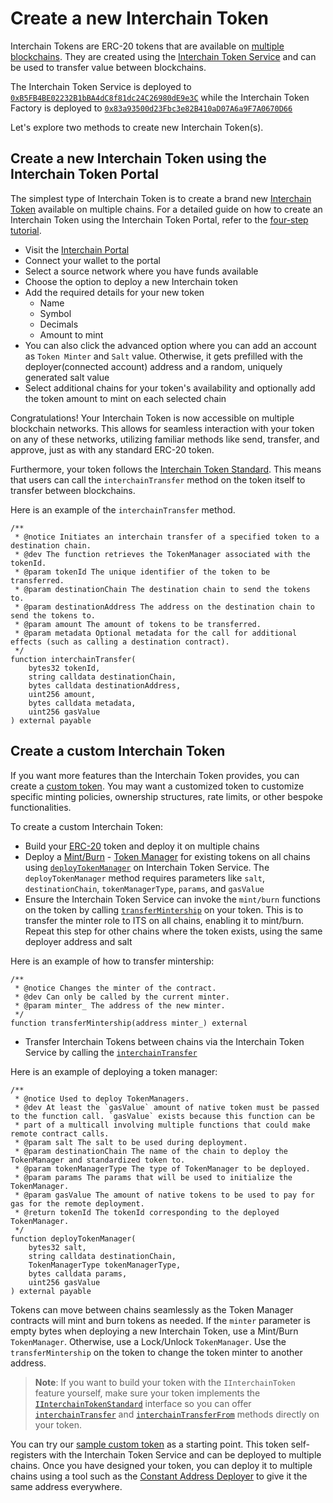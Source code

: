 # Create a new Interchain Token

Interchain Tokens are ERC-20 tokens that are available on [multiple blockchains](https://docs.axelar.dev/resources/testnet). They are created using the [Interchain Token Service](https://github.com/axelarnetwork/interchain-token-service/blob/main/contracts/InterchainTokenService.sol) and can be used to transfer value between blockchains.

The Interchain Token Service is deployed to [`0xB5FB4BE02232B1bBA4dC8f81dc24C26980dE9e3C`](https://blockscan.com/address/0xB5FB4BE02232B1bBA4dC8f81dc24C26980dE9e3C) while the Interchain Token Factory is deployed to [`0x83a93500d23Fbc3e82B410aD07A6a9F7A0670D66`](https://blockscan.com/address/0x83a93500d23Fbc3e82B410aD07A6a9F7A0670D66)

Let's explore two methods to create new Interchain Token(s).

## Create a new Interchain Token using the Interchain Token Portal

The simplest type of Interchain Token is to create a brand new [Interchain Token](https://github.com/axelarnetwork/interchain-token-service/blob/main/contracts/InterchainTokenService.sol) available on multiple chains. For a detailed guide on how to create an Interchain Token using the Interchain Token Portal, refer to the [four-step tutorial](https://axelar.network/blog/how-to-create-an-interchain-token-with-axelar-in-4-steps).

- Visit the [Interchain Portal](https://testnet.interchain.axelar.dev)
- Connect your wallet to the portal
- Select a source network where you have funds available
- Choose the option to deploy a new Interchain token
- Add the required details for your new token
    - Name
    - Symbol
    - Decimals
    - Amount to mint
- You can also click the advanced option where you can add an account as `Token Minter` and `Salt` value. Otherwise, it gets prefilled with the deployer(connected account) address and a random, uniquely generated salt value
- Select additional chains for your token's availability and optionally add the token amount to mint on each selected chain

Congratulations! Your Interchain Token is now accessible on multiple blockchain networks. This allows for seamless interaction with your token on any of these networks, utilizing familiar methods like send, transfer, and approve, just as with any standard ERC-20 token.

Furthermore, your token follows the [Interchain Token Standard](https://github.com/axelarnetwork/interchain-token-service/blob/main/contracts/interfaces/IInterchainTokenStandard.sol). This means that users can call the `interchainTransfer` method on the token itself to transfer between blockchains.

Here is an example of the `interchainTransfer` method.

```solidity
/**
 * @notice Initiates an interchain transfer of a specified token to a destination chain.
 * @dev The function retrieves the TokenManager associated with the tokenId.
 * @param tokenId The unique identifier of the token to be transferred.
 * @param destinationChain The destination chain to send the tokens to.
 * @param destinationAddress The address on the destination chain to send the tokens to.
 * @param amount The amount of tokens to be transferred.
 * @param metadata Optional metadata for the call for additional effects (such as calling a destination contract).
 */
function interchainTransfer(
    bytes32 tokenId,
    string calldata destinationChain,
    bytes calldata destinationAddress,
    uint256 amount,
    bytes calldata metadata,
    uint256 gasValue
) external payable
```

## Create a custom Interchain Token

If you want more features than the Interchain Token provides, you can create a [custom token](../../reference/glossary/#custom-token). You may want a customized token to customize specific minting policies, ownership structures, rate limits, or other bespoke functionalities.

To create a custom Interchain Token:

- Build your [ERC-20](https://docs.alchemy.com/docs/how-to-create-an-erc-20-token-4-steps) token and deploy it on multiple chains
- Deploy a [Mint/Burn](../../reference/glossary/#mintburn) - [Token Manager](../../reference/glossary/#token-manager) for existing tokens on all chains using [`deployTokenManager`](https://github.com/axelarnetwork/interchain-token-service/blob/9edc4318ac1c17231e65886eea72c0f55469d7e5/contracts/InterchainTokenService.sol#L276) on Interchain Token Service. The `deployTokenManager` method requires parameters like `salt`, `destinationChain`, `tokenManagerType`, `params`, and `gasValue`
- Ensure the Interchain Token Service can invoke the `mint/burn` functions on the token by calling [`transferMintership`](https://github.com/axelarnetwork/interchain-token-service/blob/9223108211b977d9138fdd67d5b4a641fc35c18c/contracts/utils/Minter.sol#L31) on your token. This is to transfer the minter role to ITS on all chains, enabling it to mint/burn. Repeat this step for other chains where the token exists, using the same deployer address and salt 

Here is an example of how to transfer mintership:

```solidity
/**
 * @notice Changes the minter of the contract.
 * @dev Can only be called by the current minter.
 * @param minter_ The address of the new minter.
 */
function transferMintership(address minter_) external
```
- Transfer Interchain Tokens between chains via the Interchain Token Service by calling the [`interchainTransfer`](https://github.com/axelarnetwork/interchain-token-service/blob/9223108211b977d9138fdd67d5b4a641fc35c18c/contracts/interfaces/IInterchainTokenService.sol#L210)

Here is an example of deploying a token manager:

```solidity
/**
 * @notice Used to deploy TokenManagers.
 * @dev At least the `gasValue` amount of native token must be passed to the function call. `gasValue` exists because this function can be
 * part of a multicall involving multiple functions that could make remote contract calls.
 * @param salt The salt to be used during deployment.
 * @param destinationChain The name of the chain to deploy the TokenManager and standardized token to.
 * @param tokenManagerType The type of TokenManager to be deployed.
 * @param params The params that will be used to initialize the TokenManager.
 * @param gasValue The amount of native tokens to be used to pay for gas for the remote deployment.
 * @return tokenId The tokenId corresponding to the deployed TokenManager.
 */
function deployTokenManager(
    bytes32 salt,
    string calldata destinationChain,
    TokenManagerType tokenManagerType,
    bytes calldata params,
    uint256 gasValue
) external payable 
```

Tokens can move between chains seamlessly as the Token Manager contracts will mint and burn tokens as needed. If the `minter` parameter is empty bytes when deploying a new Interchain Token, use a Mint/Burn `TokenManager`. Otherwise, use a Lock/Unlock `TokenManager`. Use the `transferMintership` on the token to change the token minter to another address.

>**Note**: If you want to build your token with the `IInterchainToken` feature yourself, make sure your token implements the [`IInterchainTokenStandard`](https://github.com/axelarnetwork/interchain-token-service/blob/v1.0.0/contracts/interfaces/IInterchainTokenStandard.sol) interface so you can offer [`interchainTransfer`](https://github.com/axelarnetwork/interchain-token-service/blob/9edc4318ac1c17231e65886eea72c0f55469d7e5/contracts/interfaces/IInterchainTokenStandard.sol#L19) and [`interchainTransferFrom`](https://github.com/axelarnetwork/interchain-token-service/blob/9edc4318ac1c17231e65886eea72c0f55469d7e5/contracts/interfaces/IInterchainTokenStandard.sol#L36) methods directly on your token. 

You can try our [sample custom token](https://remix.ethereum.org/axelarnetwork/axelar-docs/blob/main/public/samples/interchain-token-iinterchaintoken.sol) as a starting point. This token self-registers with the Interchain Token Service and can be deployed to multiple chains. 
Once you have designed your token, you can deploy it to multiple chains using a tool such as the [Constant Address Deployer](https://docs.axelar.dev/dev/general-message-passing/solidity-utilities#constant-address-deployer) to give it the same address everywhere. 
